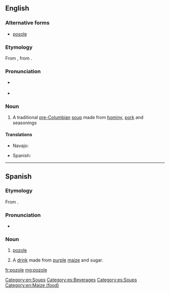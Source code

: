 ==English==

===Alternative forms===
* [[posole]]
{{wikipedia}}

===Etymology===
From {{etyl|es|en}} {{m|es|pozole}}, from {{etyl|nci|en}} {{m|nci|pozolli||stew of maize kernels}}.

===Pronunciation===
* {{a|UK}} {{IPA|/pəˈsəʊleɪ/|/pəˈzəʊleɪ/|lang=en}}
* {{a|US}} {{IPA|/pəˈsoʊˌleɪ/|/pəˈzoʊˌleɪ/|lang=en}}
{{rfap|lang=en}}

===Noun===
{{en-noun}}

# {{lb|en|US}} A traditional [[pre-Columbian]] [[soup]] made from [[hominy]], [[pork]] and seasonings

====Translations====
{{trans-top|a hominy soup}}
* Navajo: {{t|nv|haníígaii}}
{{trans-mid}}
* Spanish: {{t|es|pozole|m}}
{{trans-bottom}}

[[Category:en:Soups]]

----

==Spanish==
{{wikipedia|lang=es}}

===Etymology===
From {{etyl|nci|es}} {{m|nci|pozolli||stew of maize kernels}}.

===Pronunciation===
* {{IPA|/po.ˈso.le/|lang=es}}

===Noun===
{{es-noun|m}}

# {{lb|es|Mexico}} [[#English|pozole]]
# {{lb|es|Honduras}} A [[drink]] made from [[purple]] [[maize]] and sugar.

[[Category:es:Beverages]]
[[Category:es:Soups]]
[[Category:en:Maize (food)]]

[[fr:pozole]]
[[mg:pozole]]